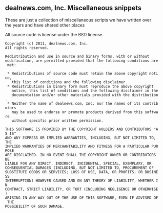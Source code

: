 == dealnews.com, Inc. Miscellaneous snippets ==

These are just a collection of miscellaneous scripts we have written over the years and have shared other places

All source code is license under the BSD license.

 Copyright (c) 2011, dealnews.com, Inc.
 All rights reserved.

 Redistribution and use in source and binary forms, with or without
 modification, are permitted provided that the following conditions are met:

  * Redistributions of source code must retain the above copyright notice,
    this list of conditions and the following disclaimer.
  * Redistributions in binary form must reproduce the above copyright
    notice, this list of conditions and the following disclaimer in the
    documentation and/or other materials provided with the distribution.
  * Neither the name of dealnews.com, Inc. nor the names of its contributors
    may be used to endorse or promote products derived from this software
    without specific prior written permission.

 THIS SOFTWARE IS PROVIDED BY THE COPYRIGHT HOLDERS AND CONTRIBUTORS "AS IS"
 AND ANY EXPRESS OR IMPLIED WARRANTIES, INCLUDING, BUT NOT LIMITED TO, THE
 IMPLIED WARRANTIES OF MERCHANTABILITY AND FITNESS FOR A PARTICULAR PURPOSE
 ARE DISCLAIMED. IN NO EVENT SHALL THE COPYRIGHT OWNER OR CONTRIBUTORS BE
 LIABLE FOR ANY DIRECT, INDIRECT, INCIDENTAL, SPECIAL, EXEMPLARY, OR
 CONSEQUENTIAL DAMAGES (INCLUDING, BUT NOT LIMITED TO, PROCUREMENT OF
 SUBSTITUTE GOODS OR SERVICES; LOSS OF USE, DATA, OR PROFITS; OR BUSINESS
 INTERRUPTION) HOWEVER CAUSED AND ON ANY THEORY OF LIABILITY, WHETHER IN
 CONTRACT, STRICT LIABILITY, OR TORT (INCLUDING NEGLIGENCE OR OTHERWISE)
 ARISING IN ANY WAY OUT OF THE USE OF THIS SOFTWARE, EVEN IF ADVISED OF THE
 POSSIBILITY OF SUCH DAMAGE.